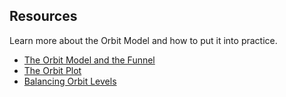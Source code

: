 ## Resources

Learn more about the Orbit Model and how to put it into practice.

- [The Orbit Model and the Funnel](/resources/orbit-model-and-funnel)
- [The Orbit Plot](/resources/orbit-plot)
- [Balancing Orbit Levels](/resources/balancing-orbit-levels)
